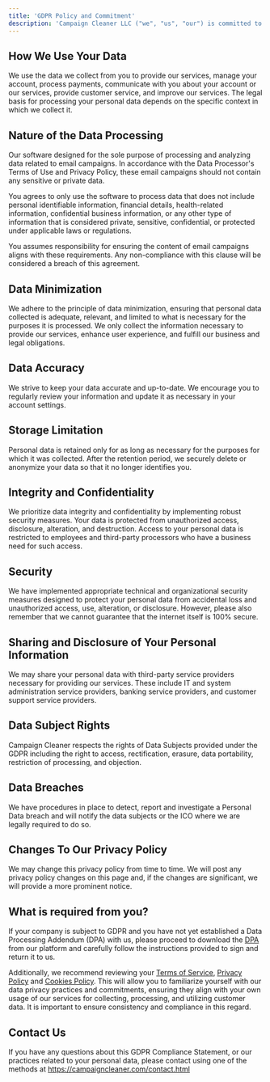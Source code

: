 ```yaml
---
title: 'GDPR Policy and Commitment'
description: 'Campaign Cleaner LLC ("we", "us", "our") is committed to safeguarding the privacy of our users ("you", "your"). We comply with the EU General Data Protection Regulation (GDPR), ensuring the highest standards of data protection.'
---
```


## How We Use Your Data ##

We use the data we collect from you to provide our services, manage your account, process payments, communicate with you about your account or our services, provide customer service, and improve our services. The legal basis for processing your personal data depends on the specific context in which we collect it.

## Nature of the Data Processing ##

Our software designed for the sole purpose of processing and analyzing data related to email campaigns. In accordance with the Data Processor's Terms of Use and Privacy Policy, these email campaigns should not contain any sensitive or private data.

You agrees to only use the software to process data that does not include personal identifiable information, financial details, health-related information, confidential business information, or any other type of information that is considered private, sensitive, confidential, or protected under applicable laws or regulations.

You assumes responsibility for ensuring the content of email campaigns aligns with these requirements. Any non-compliance with this clause will be considered a breach of this agreement.

## Data Minimization ##

We adhere to the principle of data minimization, ensuring that personal data collected is adequate, relevant, and limited to what is necessary for the purposes it is processed. We only collect the information necessary to provide our services, enhance user experience, and fulfill our business and legal obligations.

## Data Accuracy ##

We strive to keep your data accurate and up-to-date. We encourage you to regularly review your information and update it as necessary in your account settings.

## Storage Limitation ##

Personal data is retained only for as long as necessary for the purposes for which it was collected. After the retention period, we securely delete or anonymize your data so that it no longer identifies you.

## Integrity and Confidentiality ##

We prioritize data integrity and confidentiality by implementing robust security measures. Your data is protected from unauthorized access, disclosure, alteration, and destruction. Access to your personal data is restricted to employees and third-party processors who have a business need for such access.

## Security ##

We have implemented appropriate technical and organizational security measures designed to protect your personal data from accidental loss and unauthorized access, use, alteration, or disclosure. However, please also remember that we cannot guarantee that the internet itself is 100% secure.

## Sharing and Disclosure of Your Personal Information ##

We may share your personal data with third-party service providers necessary for providing our services. These include IT and system administration service providers, banking service providers, and customer support service providers.

## Data Subject Rights ##

Campaign Cleaner respects the rights of Data Subjects provided under the GDPR including the right to access, rectification, erasure, data portability, restriction of processing, and objection.

## Data Breaches ##

We have procedures in place to detect, report and investigate a Personal Data breach and will notify the data subjects or the ICO where we are legally required to do so.

## Changes To Our Privacy Policy ##

We may change this privacy policy from time to time. We will post any privacy policy changes on this page and, if the changes are significant, we will provide a more prominent notice.

## What is required from you? ##

If your company is subject to GDPR and you have not yet established a Data Processing Addendum (DPA) with us, please proceed to download the [DPA](/legal-and-compliance/data-processing-addendum) from our platform and carefully follow the instructions provided to sign and return it to us.

Additionally, we recommend reviewing your [Terms of Service](/legal-and-compliance/terms-of-use), [Privacy Policy](/legal-and-compliance/privacy-policy) and [Cookies Policy](/legal-and-compliance/cookie-policy). This will allow you to familiarize yourself with our data privacy practices and commitments, ensuring they align with your own usage of our services for collecting, processing, and utilizing customer data. It is important to ensure consistency and compliance in this regard.


## Contact Us ##

If you have any questions about this GDPR Compliance Statement, or our practices related to your personal data, please contact using one of the methods at https://campaigncleaner.com/contact.html
